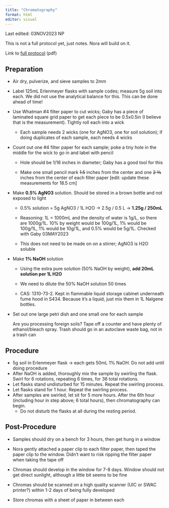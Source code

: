 ```yaml
---
title: "Chromatography"
format: html
editor: visual
---
```


::: callout-note
Last edited: 03NOV2023 NP

This is not a full protocol yet, just notes. Nora will build on it.

Link to [full protocol](https://drive.google.com/file/d/1b1qVL2BmtHHxatD9wqjuA225A1mHu8vw/view?usp=sharing) (pdf)
:::

## Preparation

-   Air dry, pulverize, and sieve samples to 2mm

-   Label 125mL Erlenmeyer flasks with sample codes; measure 5g soil into each. We did not use the analytical balance for this. This can be done ahead of time!

-   Use Whatman #4 filter paper to cut wicks; Gaby has a piece of laminated square grid paper to get each piece to be 0.5x0.5in (I believe that is the measurement). Tightly roll each into a wick

    -   Each sample needs 2 wicks (one for AgNO3, one for soil solution); if doing duplicates of each sample, each needs 4 wicks

-   Count out one #4 filter paper for each sample; poke a tiny hole in the middle for the wick to go in and label with pencil

    -   Hole should be 1/16 inches in diameter; Gaby has a good tool for this

    -   Make one small pencil mark ~~1.5~~ inches from the center and one ~~2 ⅜~~ inches from the center of each filter paper \[edit: update these measurements for 18.5 cm\]

-   Make **0.5% AgNO3** solution. Should be stored in a brown bottle and not exposed to light

    -   0.5% solution = 5g AgNO3 / 1L H2O → 2.5g / 0.5 L → **1.25g / 250mL**

    -   Reasoning: 1L = 1000mL and the density of water is 1g/L, so there are 1000g/1L. 10% by weight would be 100g/1L, 1% would be 100g/1L, 1% would be 10g/1L, and 0.5% would be 5g/1L. Checked with Gaby 03MAY2023

    -   This does not need to be made on on a stirrer; AgNO3 is H2O soluble

-   Make **1% NaOH** solution

    -   Using the extra pure solution (50% NaOH by weight), **add 20mL solution per 1L H2O**

    -   We need to dilute the 50% NaOH solution 50 times

    -   CAS: 1310-73-2. Kept in flammable liquid storage cabinet underneath fume hood in S434. Because it's a liquid, just mix them in 1L Nalgene bottles.

-   Set out one large petri dish and one small one for each sample

    ::: callout-warning
    Are you processing foreign soils? Tape off a counter and have plenty of ethanol/bleach spray. Trash should go in an autoclave waste bag, not in a trash can
    :::

## Procedure

-   5g soil in Erlenmeyer flask → each gets 50mL 1% NaOH. Do not add until doing procedure
-   After NaOH is added, thoroughly mix the sample by swirling the flask. Swirl for 6 rotations, repeating 6 times, for 36 total rotations.
-   Let flasks stand undisturbed for 15 minutes. Repeat the swirling process.
-   Let flasks stand for 1 hour. Repeat the swirling process.
-   After samples are swirled, let sit for 5 more hours. After the 6th hour (including hour in step above; 6 total hours), then chromatography can begin.
    -   Do not disturb the flasks at all during the resting period. 

## Post-Procedure

-   Samples should dry on a bench for 3 hours, then get hung in a window

-   Nora gently attached a paper clip to each filter paper, then taped the paper clip to the window. Didn't want to risk ripping the filter paper when taking the tape off

-   Chromas should develop in the window for 7-8 days. Window should not get direct sunlight, although a little bit seems to be fine

-   Chromas should be scanned on a high quality scanner (UIC or SWAC printer?) within 1-2 days of being fully developed

-   Store chromas with a sheet of paper in between each
